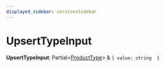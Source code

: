 ```yaml
---
displayed_sidebar: servicesSidebar
---
```



# UpsertTypeInput

 **UpsertTypeInput**: Partial&#60;[ProductType](../classes/services.ProductType.mdx)&#62; & ``{ value: string  }``
